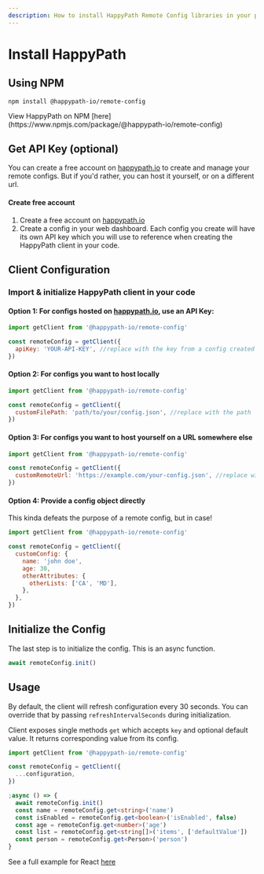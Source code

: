 ```yaml
---
description: How to install HappyPath Remote Config libraries in your project
---
```



# Install HappyPath

## Using NPM

```mdx copy
npm install @happypath-io/remote-config
```

<Callout>
  View HappyPath on NPM
  [here](https://www.npmjs.com/package/@happypath-io/remote-config)
</Callout>

## Get API Key (optional)

You can create a free account on [happypath.io](https://app.happypath.io) to create
and manage your remote configs. But if you'd rather, you can host it yourself, or
on a different url.

#### Create free account

1. Create a free account on [happypath.io](https://app.happypath.io)
2. Create a config in your web dashboard. Each config you create will have its own API key which you will use to reference when creating the HappyPath client in your code.

## Client Configuration

### Import & initialize HappyPath client in your code

#### Option 1: For configs hosted on [happypath.io](https://app.happypath.io), use an API Key:

```js filename="happypath.config.js" copy
import getClient from '@happypath-io/remote-config'

const remoteConfig = getClient({
  apiKey: 'YOUR-API-KEY', //replace with the key from a config created on happypath.io
})
```

#### Option 2: For configs you want to host locally

```js filename="happypath.config.js" copy
import getClient from '@happypath-io/remote-config'

const remoteConfig = getClient({
  customFilePath: 'path/to/your/config.json', //replace with the path
})
```

#### Option 3: For configs you want to host yourself on a URL somewhere else

```js filename="happypath.config.js" copy
import getClient from '@happypath-io/remote-config'

const remoteConfig = getClient({
  customRemoteUrl: 'https://example.com/your-config.json', //replace with URL
})
```

#### Option 4: Provide a config object directly

This kinda defeats the purpose of a remote config, but in case!

```js filename="happypath.config.js" copy
import getClient from '@happypath-io/remote-config'

const remoteConfig = getClient({
  customConfig: {
    name: 'john doe',
    age: 30,
    otherAttributes: {
      otherLists: ['CA', 'MD'],
    },
  },
})
```

## Initialize the Config

The last step is to initialize the config. This is an async function.

```js
await remoteConfig.init()
```

## Usage

By default, the client will refresh configuration every 30 seconds. You can override that by passing `refreshIntervalSeconds` during initialization.

Client exposes single methods `get` which accepts `key` and optional default value. It returns corresponding value from its config.

```ts
import getClient from '@happypath-io/remote-config'

const remoteConfig = getClient({
  ...configuration,
})

;async () => {
  await remoteConfig.init()
  const name = remoteConfig.get<string>('name')
  const isEnabled = remoteConfig.get<boolean>('isEnabled', false)
  const age = remoteConfig.get<number>('age')
  const list = remoteConfig.get<string[]>('items', ['defaultValue'])
  const person = remoteConfig.get<Person>('person')
}
```

<Callout>See a full example for React [here](/examples/react)</Callout>
